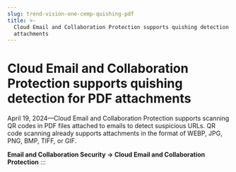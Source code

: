 ```yaml
---
slug: trend-vision-one-cemp-quishing-pdf
title: >-
  Cloud Email and Collaboration Protection supports quishing detection for PDF
  attachments
---
```

# Cloud Email and Collaboration Protection supports quishing detection for PDF attachments

April 19, 2024—Cloud Email and Collaboration Protection supports scanning QR codes in PDF files attached to emails to detect suspicious URLs. QR code scanning already supports attachments in the format of WEBP, JPG, PNG, BMP, TIFF, or GIF.

**Email and Collaboration Security → Cloud Email and Collaboration Protection**
:::
